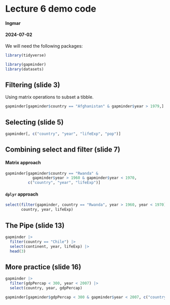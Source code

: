 # Lecture 6 demo code

#### Ingmar

#### 2024-07-02

We will need the following packages:

```r
library(tidyverse)
```

```r
library(gapminder)
library(datasets)
```

## Filtering (slide 3)

Using matrix operations to subset a tibble.

```r
gapminder[gapminder$country == "Afghanistan" & gapminder$year > 1979,]
```

## Selecting (slide 5)

```r
gapminder[, c("country", "year", "lifeExp", "pop")]
```

## Combining select and filter (slide 7)

#### Matrix approach

```r
gapminder[gapminder$country == "Rwanda" &
            gapminder$year > 1960 & gapminder$year < 1970,
          c("country", "year", "lifeExp")]
```

#### `dplyr` approach

```r
select(filter(gapminder, country == "Rwanda", year > 1960, year < 1970),
       country, year, lifeExp)
```

## The Pipe (slide 13)

```r
gapminder |> 
  filter(country == "Chile") |>
  select(continent, year, lifeExp) |>
  head(3)
```

## More practice (slide 16)

```r
gapminder |>
  filter(gdpPercap < 300, year < 2007) |>
  select(country, year, gdpPercap)
```

```r
gapminder[gapminder$gdpPercap < 300 & gapminder$year < 2007, c("country", "year", "gdpPercap")]
```


